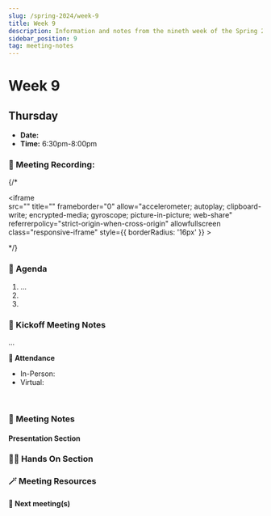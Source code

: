 ```yaml
---
slug: /spring-2024/week-9
title: Week 9
description: Information and notes from the nineth week of the Spring 2025 semester for the UMass Lowell Cloud Computing Club. 
sidebar_position: 9
tag: meeting-notes
---
```


# Week 9

## Thursday

- **Date:** 
- **Time:** 6:30pm-8:00pm

### 🎥 Meeting Recording:
{/* <div class="iframe-container">
    <iframe  
        src="" 
        title="" 
        frameborder="0" 
        allow="accelerometer; autoplay; clipboard-write; encrypted-media; gyroscope; picture-in-picture; web-share" 
        referrerpolicy="strict-origin-when-cross-origin" 
        allowfullscreen
        class="responsive-iframe"
        style={{
            borderRadius: '16px'
        }}
    >
    </iframe>
</div> */}


### 🚩 Agenda
1. ...
2. 
3. 

### 📓 Kickoff Meeting Notes
...
<br/>

**📄 Attendance**
- In-Person: 
- Virtual: 
<br/>

### 📓 Meeting Notes

#### Presentation Section

### 🧑‍💻 Hands On Section

### 🪄 Meeting Resources

#### 🚀 Next meeting(s)

